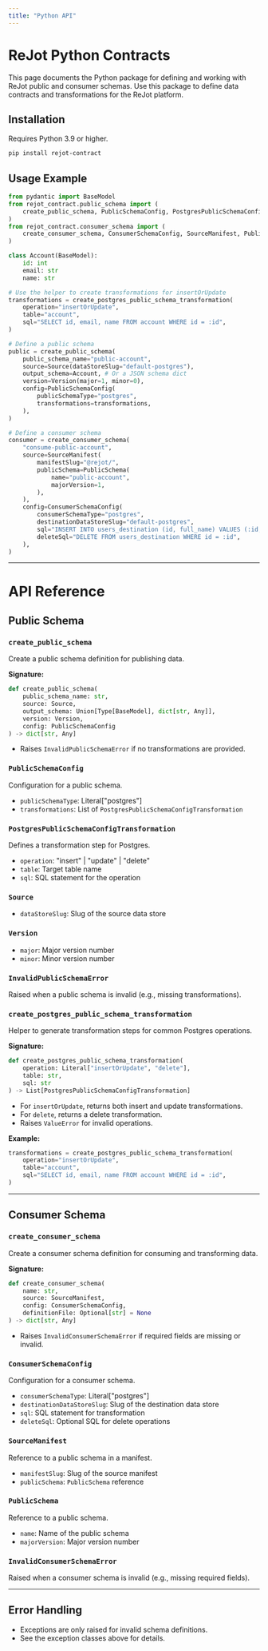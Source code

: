 ```yaml
---
title: "Python API"
---
```


# ReJot Python Contracts

This page documents the Python package for defining and working with ReJot public and consumer
schemas. Use this package to define data contracts and transformations for the ReJot platform.

## Installation

Requires Python 3.9 or higher.

```bash
pip install rejot-contract
```

## Usage Example

```python
from pydantic import BaseModel
from rejot_contract.public_schema import (
    create_public_schema, PublicSchemaConfig, PostgresPublicSchemaConfigTransformation, Source, Version, create_postgres_public_schema_transformation
)
from rejot_contract.consumer_schema import (
    create_consumer_schema, ConsumerSchemaConfig, SourceManifest, PublicSchema
)

class Account(BaseModel):
    id: int
    email: str
    name: str

# Use the helper to create transformations for insertOrUpdate
transformations = create_postgres_public_schema_transformation(
    operation="insertOrUpdate",
    table="account",
    sql="SELECT id, email, name FROM account WHERE id = :id",
)

# Define a public schema
public = create_public_schema(
    public_schema_name="public-account",
    source=Source(dataStoreSlug="default-postgres"),
    output_schema=Account, # Or a JSON schema dict
    version=Version(major=1, minor=0),
    config=PublicSchemaConfig(
        publicSchemaType="postgres",
        transformations=transformations,
    ),
)

# Define a consumer schema
consumer = create_consumer_schema(
    "consume-public-account",
    source=SourceManifest(
        manifestSlug="@rejot/",
        publicSchema=PublicSchema(
            name="public-account",
            majorVersion=1,
        ),
    ),
    config=ConsumerSchemaConfig(
        consumerSchemaType="postgres",
        destinationDataStoreSlug="default-postgres",
        sql="INSERT INTO users_destination (id, full_name) VALUES (:id, :email || ' ' || :name) ON CONFLICT (id) DO UPDATE SET full_name = :email || ' ' || :name",
        deleteSql="DELETE FROM users_destination WHERE id = :id",
    ),
)
```

---

# API Reference

## Public Schema

### `create_public_schema`

Create a public schema definition for publishing data.

**Signature:**

```python
def create_public_schema(
    public_schema_name: str,
    source: Source,
    output_schema: Union[Type[BaseModel], dict[str, Any]],
    version: Version,
    config: PublicSchemaConfig
) -> dict[str, Any]
```

- Raises `InvalidPublicSchemaError` if no transformations are provided.

### `PublicSchemaConfig`

Configuration for a public schema.

- `publicSchemaType`: Literal["postgres"]
- `transformations`: List of `PostgresPublicSchemaConfigTransformation`

### `PostgresPublicSchemaConfigTransformation`

Defines a transformation step for Postgres.

- `operation`: "insert" | "update" | "delete"
- `table`: Target table name
- `sql`: SQL statement for the operation

### `Source`

- `dataStoreSlug`: Slug of the source data store

### `Version`

- `major`: Major version number
- `minor`: Minor version number

### `InvalidPublicSchemaError`

Raised when a public schema is invalid (e.g., missing transformations).

### `create_postgres_public_schema_transformation`

Helper to generate transformation steps for common Postgres operations.

**Signature:**

```python
def create_postgres_public_schema_transformation(
    operation: Literal["insertOrUpdate", "delete"],
    table: str,
    sql: str
) -> List[PostgresPublicSchemaConfigTransformation]
```

- For `insertOrUpdate`, returns both insert and update transformations.
- For `delete`, returns a delete transformation.
- Raises `ValueError` for invalid operations.

**Example:**

```python
transformations = create_postgres_public_schema_transformation(
    operation="insertOrUpdate",
    table="account",
    sql="SELECT id, email, name FROM account WHERE id = :id",
)
```

---

## Consumer Schema

### `create_consumer_schema`

Create a consumer schema definition for consuming and transforming data.

**Signature:**

```python
def create_consumer_schema(
    name: str,
    source: SourceManifest,
    config: ConsumerSchemaConfig,
    definitionFile: Optional[str] = None
) -> dict[str, Any]
```

- Raises `InvalidConsumerSchemaError` if required fields are missing or invalid.

### `ConsumerSchemaConfig`

Configuration for a consumer schema.

- `consumerSchemaType`: Literal["postgres"]
- `destinationDataStoreSlug`: Slug of the destination data store
- `sql`: SQL statement for transformation
- `deleteSql`: Optional SQL for delete operations

### `SourceManifest`

Reference to a public schema in a manifest.

- `manifestSlug`: Slug of the source manifest
- `publicSchema`: `PublicSchema` reference

### `PublicSchema`

Reference to a public schema.

- `name`: Name of the public schema
- `majorVersion`: Major version number

### `InvalidConsumerSchemaError`

Raised when a consumer schema is invalid (e.g., missing required fields).

---

## Error Handling

- Exceptions are only raised for invalid schema definitions.
- See the exception classes above for details.
